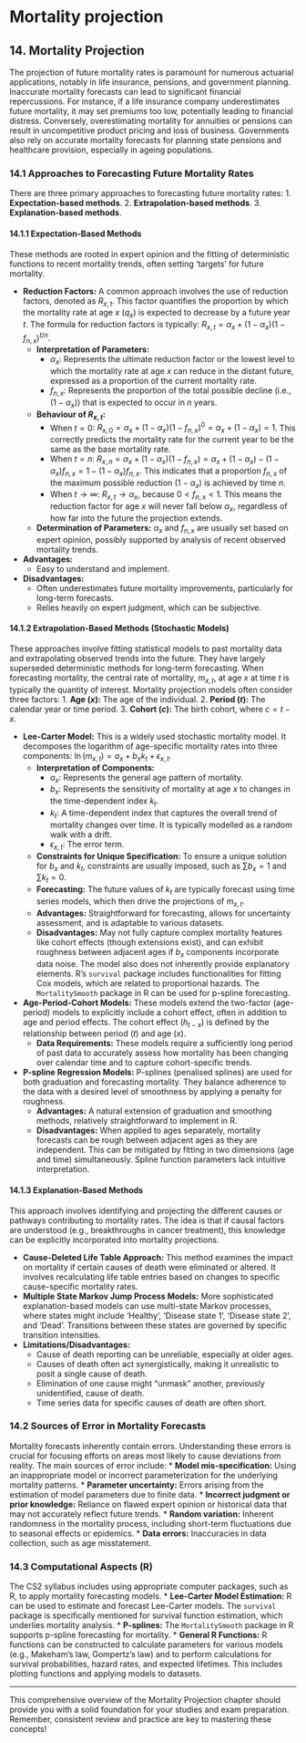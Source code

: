 # Mortality projection {#mortality-projection}

## 14. Mortality Projection

The projection of future mortality rates is paramount for numerous actuarial applications, notably in life insurance, pensions, and government planning. Inaccurate mortality forecasts can lead to significant financial repercussions. For instance, if a life insurance company underestimates future mortality, it may set premiums too low, potentially leading to financial distress. Conversely, overestimating mortality for annuities or pensions can result in uncompetitive product pricing and loss of business. Governments also rely on accurate mortality forecasts for planning state pensions and healthcare provision, especially in ageing populations.

### 14.1 Approaches to Forecasting Future Mortality Rates

There are three primary approaches to forecasting future mortality rates:
1.  **Expectation-based methods**.
2.  **Extrapolation-based methods**.
3.  **Explanation-based methods**.

#### 14.1.1 Expectation-Based Methods

These methods are rooted in expert opinion and the fitting of deterministic functions to recent mortality trends, often setting 'targets' for future mortality.

*   **Reduction Factors:** A common approach involves the use of reduction factors, denoted as $R_{x,t}$. This factor quantifies the proportion by which the mortality rate at age $x$ ($q_x$) is expected to decrease by a future year $t$.
    The formula for reduction factors is typically:
    $R_{x,t} = \alpha_x + (1 - \alpha_x)(1 - f_{n,x})^{t/n}$.
    *   **Interpretation of Parameters:**
        *   $\alpha_x$: Represents the ultimate reduction factor or the lowest level to which the mortality rate at age $x$ can reduce in the distant future, expressed as a proportion of the current mortality rate.
        *   $f_{n,x}$: Represents the proportion of the total possible decline (i.e., $(1 - \alpha_x)$) that is expected to occur in $n$ years.
    *   **Behaviour of $R_{x,t}$:**
        *   When $t = 0$: $R_{x,0} = \alpha_x + (1 - \alpha_x)(1 - f_{n,x})^0 = \alpha_x + (1 - \alpha_x) = 1$. This correctly predicts the mortality rate for the current year to be the same as the base mortality rate.
        *   When $t = n$: $R_{x,n} = \alpha_x + (1 - \alpha_x)(1 - f_{n,x}) = \alpha_x + (1 - \alpha_x) - (1 - \alpha_x)f_{n,x} = 1 - (1 - \alpha_x)f_{n,x}$. This indicates that a proportion $f_{n,x}$ of the maximum possible reduction $(1 - \alpha_x)$ is achieved by time $n$.
        *   When $t \rightarrow \infty$: $R_{x,t} \rightarrow \alpha_x$, because $0 < f_{n,x} < 1$. This means the reduction factor for age $x$ will never fall below $\alpha_x$, regardless of how far into the future the projection extends.
    *   **Determination of Parameters:** $\alpha_x$ and $f_{n,x}$ are usually set based on expert opinion, possibly supported by analysis of recent observed mortality trends.
*   **Advantages:**
    *   Easy to understand and implement.
*   **Disadvantages:**
    *   Often underestimates future mortality improvements, particularly for long-term forecasts.
    *   Relies heavily on expert judgment, which can be subjective.

#### 14.1.2 Extrapolation-Based Methods (Stochastic Models)

These approaches involve fitting statistical models to past mortality data and extrapolating observed trends into the future. They have largely superseded deterministic methods for long-term forecasting. When forecasting mortality, the central rate of mortality, $m_{x,t}$, at age $x$ at time $t$ is typically the quantity of interest.
Mortality projection models often consider three factors:
1.  **Age ($x$):** The age of the individual.
2.  **Period ($t$):** The calendar year or time period.
3.  **Cohort ($c$):** The birth cohort, where $c = t - x$.

*   **Lee-Carter Model:** This is a widely used stochastic mortality model. It decomposes the logarithm of age-specific mortality rates into three components:
    $\ln(m_{x,t}) = a_x + b_x k_t + \epsilon_{x,t}$.
    *   **Interpretation of Components:**
        *   $a_x$: Represents the general age pattern of mortality.
        *   $b_x$: Represents the sensitivity of mortality at age $x$ to changes in the time-dependent index $k_t$.
        *   $k_t$: A time-dependent index that captures the overall trend of mortality changes over time. It is typically modelled as a random walk with a drift.
        *   $\epsilon_{x,t}$: The error term.
    *   **Constraints for Unique Specification:** To ensure a unique solution for $b_x$ and $k_t$, constraints are usually imposed, such as $\sum b_x = 1$ and $\sum k_t = 0$.
    *   **Forecasting:** The future values of $k_t$ are typically forecast using time series models, which then drive the projections of $m_{x,t}$.
    *   **Advantages:** Straightforward for forecasting, allows for uncertainty assessment, and is adaptable to various datasets.
    *   **Disadvantages:** May not fully capture complex mortality features like cohort effects (though extensions exist), and can exhibit roughness between adjacent ages if $b_x$ components incorporate data noise. The model also does not inherently provide explanatory elements. R's `survival` package includes functionalities for fitting Cox models, which are related to proportional hazards. The `MortalitySmooth` package in R can be used for p-spline forecasting.
*   **Age-Period-Cohort Models:** These models extend the two-factor (age-period) models to explicitly include a cohort effect, often in addition to age and period effects. The cohort effect ($h_{t-x}$) is defined by the relationship between period ($t$) and age ($x$).
    *   **Data Requirements:** These models require a sufficiently long period of past data to accurately assess how mortality has been changing over calendar time and to capture cohort-specific trends.
*   **P-spline Regression Models:** P-splines (penalised splines) are used for both graduation and forecasting mortality. They balance adherence to the data with a desired level of smoothness by applying a penalty for roughness.
    *   **Advantages:** A natural extension of graduation and smoothing methods, relatively straightforward to implement in R.
    *   **Disadvantages:** When applied to ages separately, mortality forecasts can be rough between adjacent ages as they are independent. This can be mitigated by fitting in two dimensions (age and time) simultaneously. Spline function parameters lack intuitive interpretation.

#### 14.1.3 Explanation-Based Methods

This approach involves identifying and projecting the different causes or pathways contributing to mortality rates. The idea is that if causal factors are understood (e.g., breakthroughs in cancer treatment), this knowledge can be explicitly incorporated into mortality projections.

*   **Cause-Deleted Life Table Approach:** This method examines the impact on mortality if certain causes of death were eliminated or altered. It involves recalculating life table entries based on changes to specific cause-specific mortality rates.
*   **Multiple State Markov Jump Process Models:** More sophisticated explanation-based models can use multi-state Markov processes, where states might include 'Healthy', 'Disease state 1', 'Disease state 2', and 'Dead'. Transitions between these states are governed by specific transition intensities.
*   **Limitations/Disadvantages:**
    *   Cause of death reporting can be unreliable, especially at older ages.
    *   Causes of death often act synergistically, making it unrealistic to posit a single cause of death.
    *   Elimination of one cause might "unmask" another, previously unidentified, cause of death.
    *   Time series data for specific causes of death are often short.

### 14.2 Sources of Error in Mortality Forecasts

Mortality forecasts inherently contain errors. Understanding these errors is crucial for focusing efforts on areas most likely to cause deviations from reality. The main sources of error include:
*   **Model mis-specification:** Using an inappropriate model or incorrect parameterization for the underlying mortality patterns.
*   **Parameter uncertainty:** Errors arising from the estimation of model parameters due to finite data.
*   **Incorrect judgment or prior knowledge:** Reliance on flawed expert opinion or historical data that may not accurately reflect future trends.
*   **Random variation:** Inherent randomness in the mortality process, including short-term fluctuations due to seasonal effects or epidemics.
*   **Data errors:** Inaccuracies in data collection, such as age misstatement.

### 14.3 Computational Aspects (R)

The CS2 syllabus includes using appropriate computer packages, such as R, to apply mortality forecasting models.
*   **Lee-Carter Model Estimation:** R can be used to estimate and forecast Lee-Carter models. The `survival` package is specifically mentioned for survival function estimation, which underlies mortality analysis.
*   **P-splines:** The `MortalitySmooth` package in R supports p-spline forecasting for mortality.
*   **General R Functions:** R functions can be constructed to calculate parameters for various models (e.g., Makeham's law, Gompertz's law) and to perform calculations for survival probabilities, hazard rates, and expected lifetimes. This includes plotting functions and applying models to datasets.

---

This comprehensive overview of the Mortality Projection chapter should provide you with a solid foundation for your studies and exam preparation. Remember, consistent review and practice are key to mastering these concepts!